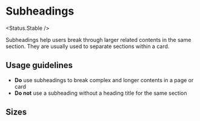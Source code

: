 
# Subheadings

<Status.Stable />

Subheadings help users break through larger related contents in the same section.
They are usually used to separate sections within a card.

<Story id="typography-subheading--base" />

<Props of={SubHeading} />

## Usage guidelines

- **Do** use subheadings to break complex and longer contents in a page or card
- **Do not** use a subheading without a heading title for the same section

## Sizes

<Story id="typography-subheading--size" />
